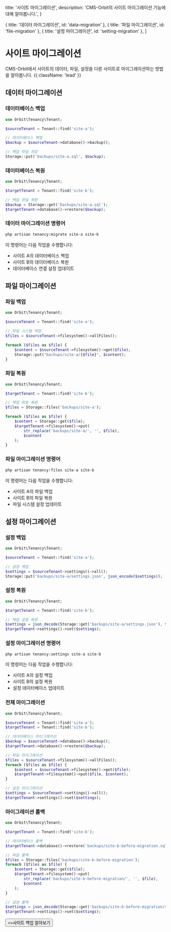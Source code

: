   title: '사이트 마이그레이션',
  description: 'CMS-Orbit의 사이트 마이그레이션 기능에 대해 알아봅니다.',
}

  { title: '데이터 마이그레이션', id: 'data-migration' },
  { title: '파일 마이그레이션', id: 'file-migration' },
  { title: '설정 마이그레이션', id: 'setting-migration' },
]

# 사이트 마이그레이션

CMS-Orbit에서 사이트의 데이터, 파일, 설정을 다른 사이트로 마이그레이션하는 방법을 알아봅니다. {{ className: 'lead' }}

## 데이터 마이그레이션

### 데이터베이스 백업

```php {{ title: '데이터베이스 백업' }}
use Orbit\Tenancy\Tenant;

$sourceTenant = Tenant::find('site-a');

// 데이터베이스 백업
$backup = $sourceTenant->database()->backup();

// 백업 파일 저장
Storage::put('backups/site-a.sql', $backup);
```

### 데이터베이스 복원

```php {{ title: '데이터베이스 복원' }}
use Orbit\Tenancy\Tenant;

$targetTenant = Tenant::find('site-b');

// 백업 파일 복원
$backup = Storage::get('backups/site-a.sql');
$targetTenant->database()->restore($backup);
```

### 데이터 마이그레이션 명령어

```bash {{ title: '데이터 마이그레이션 명령어' }}
php artisan tenancy:migrate site-a site-b
```

이 명령어는 다음 작업을 수행합니다:
- 사이트 A의 데이터베이스 백업
- 사이트 B의 데이터베이스 복원
- 데이터베이스 연결 설정 업데이트

## 파일 마이그레이션

### 파일 백업

```php {{ title: '파일 백업' }}
use Orbit\Tenancy\Tenant;

$sourceTenant = Tenant::find('site-a');

// 파일 시스템 백업
$files = $sourceTenant->filesystem()->allFiles();

foreach ($files as $file) {
    $content = $sourceTenant->filesystem()->get($file);
    Storage::put("backups/site-a/{$file}", $content);
}
```

### 파일 복원

```php {{ title: '파일 복원' }}
use Orbit\Tenancy\Tenant;

$targetTenant = Tenant::find('site-b');

// 백업 파일 복원
$files = Storage::files('backups/site-a');

foreach ($files as $file) {
    $content = Storage::get($file);
    $targetTenant->filesystem()->put(
        str_replace('backups/site-a/', '', $file),
        $content
    );
}
```

### 파일 마이그레이션 명령어

```bash {{ title: '파일 마이그레이션 명령어' }}
php artisan tenancy:files site-a site-b
```

이 명령어는 다음 작업을 수행합니다:
- 사이트 A의 파일 백업
- 사이트 B의 파일 복원
- 파일 시스템 설정 업데이트

## 설정 마이그레이션

### 설정 백업

```php {{ title: '설정 백업' }}
use Orbit\Tenancy\Tenant;

$sourceTenant = Tenant::find('site-a');

// 설정 백업
$settings = $sourceTenant->settings()->all();
Storage::put('backups/site-a/settings.json', json_encode($settings));
```

### 설정 복원

```php {{ title: '설정 복원' }}
use Orbit\Tenancy\Tenant;

$targetTenant = Tenant::find('site-b');

// 백업 설정 복원
$settings = json_decode(Storage::get('backups/site-a/settings.json'), true);
$targetTenant->settings()->set($settings);
```

### 설정 마이그레이션 명령어

```bash {{ title: '설정 마이그레이션 명령어' }}
php artisan tenancy:settings site-a site-b
```

이 명령어는 다음 작업을 수행합니다:
- 사이트 A의 설정 백업
- 사이트 B의 설정 복원
- 설정 데이터베이스 업데이트

### 전체 마이그레이션

```php {{ title: '전체 마이그레이션' }}
use Orbit\Tenancy\Tenant;

$sourceTenant = Tenant::find('site-a');
$targetTenant = Tenant::find('site-b');

// 데이터베이스 마이그레이션
$backup = $sourceTenant->database()->backup();
$targetTenant->database()->restore($backup);

// 파일 마이그레이션
$files = $sourceTenant->filesystem()->allFiles();
foreach ($files as $file) {
    $content = $sourceTenant->filesystem()->get($file);
    $targetTenant->filesystem()->put($file, $content);
}

// 설정 마이그레이션
$settings = $sourceTenant->settings()->all();
$targetTenant->settings()->set($settings);
```

### 마이그레이션 롤백

```php {{ title: '마이그레이션 롤백' }}
use Orbit\Tenancy\Tenant;

$targetTenant = Tenant::find('site-b');

// 데이터베이스 롤백
$targetTenant->database()->restore('backups/site-b-before-migration.sql');

// 파일 롤백
$files = Storage::files('backups/site-b-before-migration');
foreach ($files as $file) {
    $content = Storage::get($file);
    $targetTenant->filesystem()->put(
        str_replace('backups/site-b-before-migration/', '', $file),
        $content
    );
}

// 설정 롤백
$settings = json_decode(Storage::get('backups/site-b-before-migration/settings.json'), true);
$targetTenant->settings()->set($settings);
```

<div className="not-prose">
  <Button href="/multi-site/backup" variant="text" arrow="right">
    <>사이트 백업 알아보기</>
  </Button>
</div> 